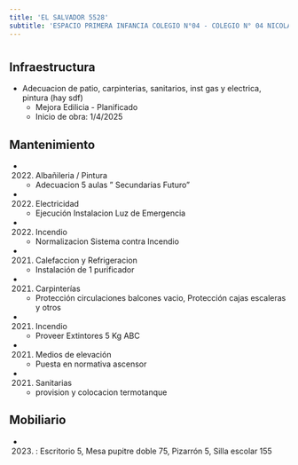 ```yaml
---
title: 'EL SALVADOR 5528'
subtitle: 'ESPACIO PRIMERA INFANCIA COLEGIO N°04 - COLEGIO N° 04 NICOLAS AVELLANEDA - CAIYJ CLUB AVELLANEDA'
---
```


#
## Infraestructura

* Adecuacion de patio, carpinterias, sanitarios, inst gas y electrica, pintura (hay sdf) 
    + Mejora Edilicia - Planificado 
    + Inicio de obra: 1/4/2025 






## Mantenimiento

*  (2022) Albañileria / Pintura 
    + Adecuacion 5 aulas " Secundarias Futuro"

*  (2022) Electricidad 
    + Ejecución Instalacion Luz de Emergencia

*  (2022) Incendio 
    + Normalizacion Sistema contra Incendio

*  (2021) Calefaccion y Refrigeracion 
    + Instalación de 1 purificador

*  (2021) Carpinterías 
    + Protección circulaciones balcones vacio, Protección cajas escaleras y otros

*  (2021) Incendio 
    + Proveer Extintores 5 Kg ABC

*  (2021) Medios de elevación 
    + Puesta en normativa ascensor

*  (2021) Sanitarias 
    + provision y colocacion termotanque





## Mobiliario

*  (2023) : Escritorio 5, Mesa pupitre doble 75, Pizarrón 5, Silla escolar 155 



